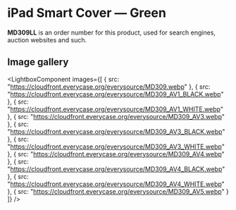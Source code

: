 
# iPad Smart Cover — Green

<Callout type='info' emoji='👉🏻'>**MD309LL** is an order number for this product, used for search engines, auction websites and such.</Callout>

## Image gallery

<LightboxComponent
    images={[
      {
        src: "https://cloudfront.everycase.org/everysource/MD309.webp"
      },
      {
        src: "https://cloudfront.everycase.org/everysource/MD309_AV1_BLACK.webp"
      },
      {
        src: "https://cloudfront.everycase.org/everysource/MD309_AV1_WHITE.webp"
      },
      {
        src: "https://cloudfront.everycase.org/everysource/MD309_AV3.webp"
      },
      {
        src: "https://cloudfront.everycase.org/everysource/MD309_AV3_BLACK.webp"
      },
      {
        src: "https://cloudfront.everycase.org/everysource/MD309_AV3_WHITE.webp"
      },
      {
        src: "https://cloudfront.everycase.org/everysource/MD309_AV4.webp"
      },
      {
        src: "https://cloudfront.everycase.org/everysource/MD309_AV4_BLACK.webp"
      },
      {
        src: "https://cloudfront.everycase.org/everysource/MD309_AV4_WHITE.webp"
      },
      {
        src: "https://cloudfront.everycase.org/everysource/MD309_AV5.webp"
      }
    ]}
  />
